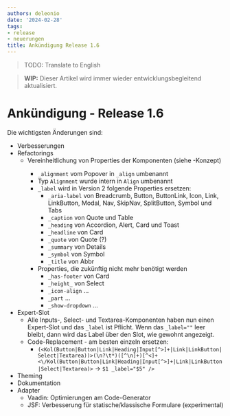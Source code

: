 ```yaml
---
authors: deleonio
date: '2024-02-28'
tags:
- release
- neuerungen
title: Ankündigung Release 1.6
---
```


> TODO: Translate to English


> **WIP:** Dieser Artikel wird immer wieder entwicklungsbegleitend aktualisiert.

# Ankündigung - Release 1.6

Die wichtigsten Änderungen sind:

- Verbesserungen
- Refactorings
  - Vereinheitlichung von Properties der Komponenten (siehe <KolLink _href="/docs/concepts/properties" _label="Eigenschaften" />-Konzept)
    - `_alignment` vom Popover in `_align` umbenannt
    - Typ `Alignment` wurde intern in `Align` umbenannt
    - `_label` wird in Version 2 folgende Properties ersetzen:
      - `_aria-label` von Breadcrumb, Button, ButtonLink, Icon, Link, LinkButton, Modal, Nav, SkipNav, SplitButton, Symbol und Tabs
      - `_caption` von Quote und Table
      - `_heading` von Accordion, Alert, Card und Toast
      - `_headline` von Card
      - `_quote` von Quote (?)
      - `_summary` von Details
      - `_symbol` von Symbol
      - `_title` von Abbr
    - Properties, die zukünftig nicht mehr benötigt werden
      - `_has-footer` von Card
      - `_height_` von Select
      - `_icon-align` ...
      - `_part` ...
      - `_show-dropdown` ...
- Expert-Slot
  - Alle Inputs-, Select- und Textarea-Komponenten haben nun einen Expert-Slot und das `_label` ist Pflicht. Wenn das `_label=""` leer bleibt, dann wird das Label über den Slot, wie gewohnt angezeigt.
  - Code-Replacement - am besten einzeln ersetzen:
    - `(<Kol(Button|Button|Link|Heading|Input[^>]+|Link|LinkButton|Select|Textarea))>(\n?\t*)([^\n]+)[^<]+<\/Kol(Button|Button|Link|Heading|Input[^>]+|Link|LinkButton|Select|Textarea)>` -> `$1 _label="$5" />`
- Theming
- Dokumentation
- Adapter
  - Vaadin: Optimierungen am Code-Generator
  - JSF: Verbesserung für statische/klassische Formulare (experimental)
